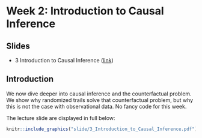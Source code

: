 # Week 2: Introduction to Causal Inference

## Slides{.unnumbered}

- 3 Introduction to Causal Inference ([link](https://github.com/svallejovera/regression_ci/blob/main/slide/2%20What%20is%20Causal%20Inference.pptx)) 

## Introduction

We now dive deeper into causal inference and the counterfactual problem. We show why randomized trails solve that counterfactual problem, but why this is not the case with observational data. No fancy code for this week. 

The lecture slide are displayed in full below:

```r
knitr::include_graphics("slide/3_Introduction_to_Causal_Inference.pdf")
```